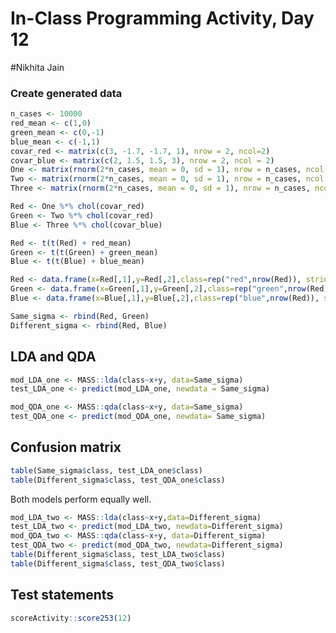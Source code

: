 # In-Class Programming Activity, Day 12

#Nikhita Jain

### Create generated data
```r
n_cases <- 10000
red_mean <- c(1,0)
green_mean <- c(0,-1)
blue_mean <- c(-1,1)
covar_red <- matrix(c(3, -1.7, -1.7, 1), nrow = 2, ncol=2)
covar_blue <- matrix(c(2, 1.5, 1.5, 3), nrow = 2, ncol = 2)
One <- matrix(rnorm(2*n_cases, mean = 0, sd = 1), nrow = n_cases, ncol = 2)
Two <- matrix(rnorm(2*n_cases, mean = 0, sd = 1), nrow = n_cases, ncol = 2)
Three <- matrix(rnorm(2*n_cases, mean = 0, sd = 1), nrow = n_cases, ncol = 2)
```

```r
Red <- One %*% chol(covar_red)
Green <- Two %*% chol(covar_red)
Blue <- Three %*% chol(covar_blue)
```

```r
Red <- t(t(Red) + red_mean)
Green <- t(t(Green) + green_mean)
Blue <- t(t(Blue) + blue_mean)
```

```r
Red <- data.frame(x=Red[,1],y=Red[,2],class=rep("red",nrow(Red)), stringsAsFactors = F)
Green <- data.frame(x=Green[,1],y=Green[,2],class=rep("green",nrow(Red)), stringsAsFactors = F)
Blue <- data.frame(x=Blue[,1],y=Blue[,2],class=rep("blue",nrow(Red)), stringsAsFactors = F)
```

```r
Same_sigma <- rbind(Red, Green)
Different_sigma <- rbind(Red, Blue)
```

## LDA and QDA

```r
mod_LDA_one <- MASS::lda(class~x+y, data=Same_sigma)
test_LDA_one <- predict(mod_LDA_one, newdata = Same_sigma)
```

```r
mod_QDA_one <- MASS::qda(class~x+y, data=Same_sigma)
test_QDA_one <- predict(mod_QDA_one, newdata= Same_sigma)
```

## Confusion matrix

```r
table(Same_sigma$class, test_LDA_one$class)
table(Different_sigma$class, test_QDA_one$class)
```

Both models perform equally well.

```r
mod_LDA_two <- MASS::lda(class~x+y,data=Different_sigma)
test_LDA_two <- predict(mod_LDA_two, newdata=Different_sigma)
mod_QDA_two <- MASS::qda(class~x+y, data=Different_sigma)
test_QDA_two <- predict(mod_QDA_two, newdata=Different_sigma)
table(Different_sigma$class, test_LDA_two$class)
table(Different_sigma$class, test_QDA_two$class)
```


## Test statements

```r
scoreActivity::score253(12)
```